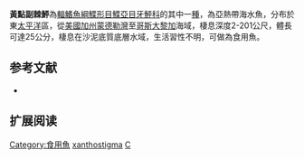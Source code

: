 {{Speciesbox
| name = 黃點副棘鮃
| image = 
| image_width = 250px
| image_caption = 
| status = NE
| status_system = IUCN3.1
| genus = Citharichthys
| species = xanthostigma
| authority = [[Gilbert|Gilbert]], 1890
| synonyms = 
}}

'''黃點副棘鮃'''為[[輻鰭魚綱|輻鰭魚綱]][[鰈形目|鰈形目]][[鰈亞目|鰈亞目]][[牙鮃科|牙鮃科]]的其中一[[種|種]]，為亞熱帶海水魚，分布於東[[太平洋|太平洋]]區，從[[美國|美國]][[加州|加州]][[蒙德勒灣|蒙德勒灣]]至[[哥斯大黎加|哥斯大黎加]]海域，棲息深度2-201公尺，體長可達25公分，棲息在沙泥底質底層水域，生活習性不明，可做為食用魚。
==参考文献==
*{{FishBase_species|genus=Citharichthys|species=xanthostigma|year=2014|month=3}}

== 扩展阅读 ==
{{refbegin}}
{{wikispecies-inline|Citharichthys xanthostigma|黃點副棘鮃}}
{{refend}}
{{Taxonbar|from=Q5098316}}

[[Category:食用魚|Category:食用魚]]
[[Category:副棘鮃屬|xanthostigma]]
[[Category:1890年描述的魚類|C]]


{{魚類小作品}}